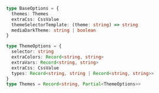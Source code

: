 ```ts
type BaseOptions = {
  themes: Themes
  extraCss: CssValue
  themeSelectorTemplate: (theme: string) => string
  mediaDarkTheme: string | boolean
}

type ThemeOptions = {
  selector: string
  extraColors: Record<string, string>
  extraVars: Record<string, string>
  extraCss: CssValue
  types: Record<string, string | Record<string, string>>
}
type Themes = Record<string, Partial<ThemeOptions>>
```
